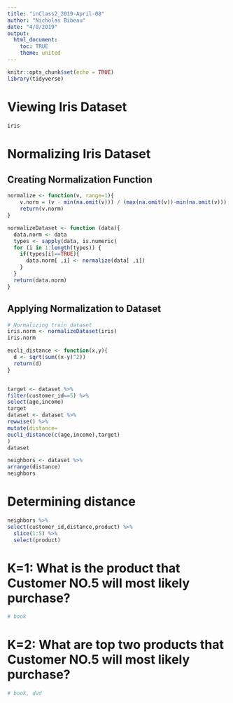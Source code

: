 ```yaml
---
title: "inClass2_2019-April-08"
author: "Nicholas Bibeau"
date: "4/8/2019"
output: 
  html_document:
    toc: TRUE
    theme: united
---
```


```r
knitr::opts_chunk$set(echo = TRUE)
library(tidyverse)
```

# Viewing Iris Dataset
```r
iris
```

# Normalizing Iris Dataset

## Creating Normalization Function
```r
normalize <- function(v, range=1){
    v.norm = (v - min(na.omit(v))) / (max(na.omit(v))-min(na.omit(v))) * range
    return(v.norm)
}

normalizeDataset <- function (data){
  data.norm <- data
  types <- sapply(data, is.numeric)
  for (i in 1:length(types)) {
    if(types[i]==TRUE){
      data.norm[ ,i] <- normalize(data[ ,i])
    }
  }
  return(data.norm)
}
```

## Applying Normalization to Dataset
```r

# Normalizing train dataset
iris.norm <- normalizeDataset(iris)
iris.norm

```


```r
eucli_distance <- function(x,y){
  d <- sqrt(sum((x-y)^2))
  return(d)
}


target <- dataset %>%
filter(customer_id==5) %>%
select(age,income)
target
dataset <- dataset %>%
rowwise() %>%
mutate(distance=
eucli_distance(c(age,income),target)
)
dataset

```

```r
neighbors <- dataset %>%
arrange(distance)
neighbors
```

# Determining distance
```r
neighbors %>%
select(customer_id,distance,product) %>%
  slice(1:5) %>%
  select(product)

```

# K=1: What is the product that Customer NO.5 will most likely purchase?
```r
# book
```

# K=2: What are top two products that Customer NO.5 will most likely purchase?
```r
# book, dvd
```

